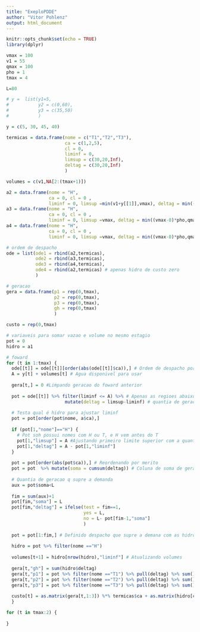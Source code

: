 ```yaml
---
title: "ExeploPDDE"
author: "Vitor Pohlenz"
output: html_document
---
```


```r
knitr::opts_chunk$set(echo = TRUE)
library(dplyr)
```


```r
vmax = 100
v1 = 55
qmax = 100
pho = 1
tmax = 4

L=80

# y =  list(y1=5,
#           y2 = c(0,60),
#           y3 = c(35,50)
#           )

y = c(5, 30, 45, 40)

termicas = data.frame(nome = c("T1","T2","T3"),
                      ca = c(1,2,5),
                      cl = 0,
                      liminf = 0,
                      limsup = c(30,20,Inf),
                      deltag = c(30,20,Inf)
                      )

volumes = c(v1,NA[2:(tmax+1)])

a2 = data.frame(nome = "H", 
                ca = 0, cl = 0 , 
                liminf = 0, limsup =min(v1+y[[1]],vmax), deltag = min((v1+y[[1]]-0)*pho,qmax*pho) )
a3 = data.frame(nome = "H", 
                ca = 0, cl = 0 , 
                liminf = 0, limsup =vmax, deltag = min((vmax-0)*pho,qmax*pho) )
a4 = data.frame(nome = "H", 
                ca = 0, cl = 0 , 
                liminf = 0, limsup =vmax, deltag = min((vmax-0)*pho,qmax*pho) )

# ordem de despacho
ode = list(ode1 = rbind(a2,termicas),
           ode2 = rbind(a3,termicas),
           ode3 = rbind(a4,termicas),
           ode4 = rbind(a2,termicas) # apenas hidro de custo zero
           )

# geracao
gera = data.frame(p1 = rep(0,tmax), 
                  p2 = rep(0,tmax), 
                  p3 = rep(0,tmax), 
                  gh = rep(0,tmax)
                  )

custo = rep(0,tmax)

# variaveis para somar vazao e volume no mesmo estagio
pot = 0
hidro = a1
```

```r
# foward
for (t in 1:tmax) {
  ode[[t]] = ode[[t]][order(abs(ode[[t]]$ca)),] # Ordem de despacho por merito
  A = y[t] + volumes[t] # Agua disponivel para usar
  
  gera[t,] = 0 #Limpando geracao do foward anterior
  
  pot = ode[[t]] %>% filter(liminf <= A) %>% # Apenas as regioes abaixo da quantia de agua disponivel
                      mutate(deltag = limsup-liminf) # quantia de geracao
  
  # Testa qual é hidro para ajustar liminf
  pot = pot[order(pot$nome, a$ca),]
  
  if (pot[1,"nome"]=="H") {
    # Pot soh possui nomes com H ou T, e H vem antes do T
    pot[1,"limsup"] = A #Ajustando primeiro limite superior com a quantia de agua
    pot[1,"deltag"] = A - pot[1,"liminf"] 
  }
  
  pot = pot[order(abs(pot$ca)),] # Reordenando por merito
  pot = pot  %>% mutate(soma = cumsum(deltag)) # Coluna de soma de geracoes
  
  # Quantia de geracao q supre a demanda
  aux = pot$soma<L 
  
  fim = sum(aux)+1
  pot[fim,"soma"] = L
  pot[fim,"deltag"] = ifelse(test = fim==1, 
                             yes = L,
                             no = L- pot[fim-1,"soma"]
                             )
    
  pot = pot[1:fim,] # Definido despacho que supre a demana com as hidros segmentadas
  
  hidro = pot %>% filter(nome =="H")
  
  volumes[t+1] = hidro[nrow(hidro),"liminf"] # Atualizando volumes
  
  gera[t,"gh"] = sum(hidro$deltag)
  gera[t,"p1"] = pot %>% filter(nome =="T1") %>% pull(deltag) %>% sum()
  gera[t,"p2"] = pot %>% filter(nome =="T2") %>% pull(deltag) %>% sum()
  gera[t,"p3"] = pot %>% filter(nome =="T3") %>% pull(deltag) %>% sum()
  
  custo[t] = as.matrix(gera[t,1:3]) %*% termicas$ca + as.matrix(hidro[c("ca","cl")]) %*% c(1,volumes[t+1])
  }
```

```r
for (t in tmax:2) {
  
}

```

